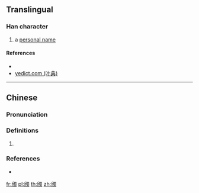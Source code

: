 {{character info/new}}
==Translingual==

===Han character===
{{Han char|rn=69|rad=斤|as=13|sn=17|four=76227|canj=HLWLI|ids=⿰斤蜀}}

# {{lb|zh|archaic}} a [[personal name]]

====References====
* {{Han ref|kx=0480.320|dkj=13605|hdz=32028.040|uh=65B6|ud=26038|bh=ECF0|bd=60656}}
* [http://yedict.com/htm/65/65B6.htm yedict.com (叶典)]

----

==Chinese==
{{zh-forms}}

===Pronunciation===
{{zh-pron
|c=cuk1
|cat=pn
}}

===Definitions===
{{zh-hanzi}}

# {{n-g|Used in personal names.}}

===References===
* {{R:twedu|ㄔㄨˋ}}

[[fr:斶]]
[[pl:斶]]
[[th:斶]]
[[zh:斶]]